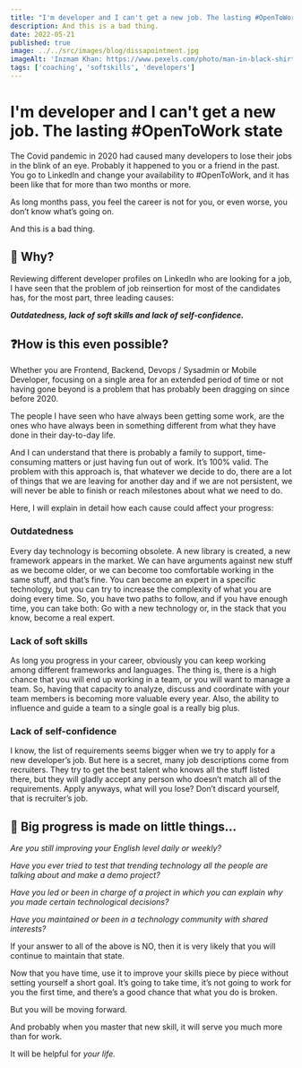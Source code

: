 ```yaml
---
title: "I'm developer and I can't get a new job. The lasting #OpenToWork state"
description: And this is a bad thing.
date: 2022-05-21
published: true
image: ../../src/images/blog/dissapointment.jpg
imageAlt: 'Inzmam Khan: https://www.pexels.com/photo/man-in-black-shirt-and-gray-denim-pants-sitting-on-gray-padded-bench-1134204/'
tags: ['coaching', 'softskills', 'developers']
---
```


# I'm developer and I can't get a new job. The lasting #OpenToWork state

The Covid pandemic in 2020 had caused many developers to lose their jobs in the blink of an eye. Probably it happened to you or a friend in the past. You go to LinkedIn and change your availability to #OpenToWork, and it has been like that for more than two months or more.

As long months pass, you feel the career is not for you, or even worse, you don’t know what’s going on.

And this is a bad thing.

## 🤔 Why?

Reviewing different developer profiles on LinkedIn who are looking for a job, I have seen that the problem of job reinsertion for most of the candidates has, for the most part, three leading causes:

**_Outdatedness, lack of soft skills and lack of self-confidence._**

## ❓How is this even possible?

Whether you are Frontend, Backend, Devops / Sysadmin or Mobile Developer, focusing on a single area for an extended period of time or not having gone beyond is a problem that has probably been dragging on since before 2020.

The people I have seen who have always been getting some work, are the ones who have always been in something different from what they have done in their day-to-day life.

And I can understand that there is probably a family to support, time-consuming matters or just having fun out of work. It’s 100% valid. The problem with this approach is, that whatever we decide to do, there are a lot of things that we are leaving for another day and if we are not persistent, we will never be able to finish or reach milestones about what we need to do.

Here, I will explain in detail how each cause could affect your progress:

### Outdatedness

Every day technology is becoming obsolete. A new library is created, a new framework appears in the market. We can have arguments against new stuff as we become older, or we can become too comfortable working in the same stuff, and that’s fine. You can become an expert in a specific technology, but you can try to increase the complexity of what you are doing every time. So, you have two paths to follow, and if you have enough time, you can take both: Go with a new technology or, in the stack that you know, become a real expert.

### Lack of soft skills

As long you progress in your career, obviously you can keep working among different frameworks and languages. The thing is, there is a high chance that you will end up working in a team, or you will want to manage a team. So, having that capacity to analyze, discuss and coordinate with your team members is becoming more valuable every year. Also, the ability to influence and guide a team to a single goal is a really big plus.

### Lack of self-confidence

I know, the list of requirements seems bigger when we try to apply for a new developer’s job. But here is a secret, many job descriptions come from recruiters. They try to get the best talent who knows all the stuff listed there, but they will gladly accept any person who doesn’t match all of the requirements. Apply anyways, what will you lose? Don’t discard yourself, that is recruiter’s job.

## 👟 Big progress is made on little things…

_Are you still improving your English level daily or weekly?_

_Have you ever tried to test that trending technology all the people are talking about and make a demo project?_

_Have you led or been in charge of a project in which you can explain why you made certain technological decisions?_

_Have you maintained or been in a technology community with shared interests?_

If your answer to all of the above is NO, then it is very likely that you will continue to maintain that state.

Now that you have time, use it to improve your skills piece by piece without setting yourself a short goal. It’s going to take time, it’s not going to work for you the first time, and there’s a good chance that what you do is broken.

But you will be moving forward.

And probably when you master that new skill, it will serve you much more than for work.

It will be helpful for *your life.*
